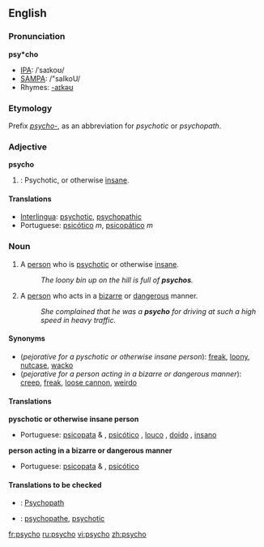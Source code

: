==English==

===Pronunciation===
'''psy*cho'''
*[[IPA]]: /ˈsaɪkoʊ/
*[[SAMPA]]: /"saIkoU/
*Rhymes: [[Rhymes:English:-aɪkəʊ|-aɪkəʊ]]

===Etymology===
Prefix ''[[psycho-]]'', as an abbreviation for ''psychotic'' or ''psychopath''.

===Adjective===
'''psycho'''

# {{colloquial}}: Psychotic, or otherwise [[insane]].

====Translations====
*[[Interlingua]]: [[psychotic]], [[psychopathic]]
*Portuguese: [[psicótico]] ''m'', [[psicopático]] ''m''

===Noun===
{{en-noun}}

# {{cattag|pejorative|slang}} A [[person]] who is [[psychotic]] or otherwise [[insane]].
#:''The loony bin up on the hill is full of '''psychos'''.''
# {{cattag|pejorative|slang}} A [[person]] who acts in a [[bizarre]] or [[dangerous]] manner.
#:''She complained that he was a '''psycho''' for driving at such a high speed in heavy traffic.''

====Synonyms====
*(''pejorative for a pyschotic or otherwise insane person''): [[freak]], [[loony]], [[nutcase]], [[wacko]]
*(''pejorative for a person acting in a bizarre or dangerous manner''): [[creep]], [[freak]], [[loose cannon]], [[weirdo]]

====Translations====
'''pyschotic or otherwise insane person'''
{{top}}
{{mid}}
*Portuguese: [[psicopata]] {{m}} & {{f}}, [[psicótico]] {{m}}, [[louco]] {{m}}, [[doido]] {{m}}, [[insano]] {{m}}
{{bottom}}

'''person acting in a bizarre or dangerous manner'''
{{top}}
{{mid}}
*Portuguese: [[psicopata]] {{m}} & {{f}}, [[psicótico]] {{m}}
{{bottom}}

====Translations to be checked====
{{checktrans}}
*{{ttbc|German}}: [[Psychopath]]
*{{ttbc|Interlingua}}: [[psychopathe]], [[psychotic]]

[[fr:psycho]]
[[ru:psycho]]
[[vi:psycho]]
[[zh:psycho]]